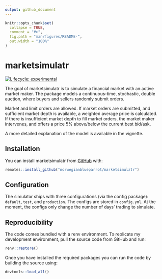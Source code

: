 ```yaml
---
output: github_document
---
```


<!-- README.md is generated from README.Rmd. Please edit that file -->

```r
knitr::opts_chunk$set(
  collapse = TRUE,
  comment = "#>",
  fig.path = "man/figures/README-",
  out.width = "100%"
)
```

# marketsimulatr

<!-- badges: start -->
[![Lifecycle: experimental](https://img.shields.io/badge/lifecycle-experimental-orange.svg)](https://lifecycle.r-lib.org/articles/stages.html#experimental)
<!-- badges: end -->

The goal of marketsimulatr is to simulate a financial market with an active market maker. The package models a continuous-time, stochastic, double auction, where buyers and sellers randomly submit orders.

Market and limit orders are allowed. If market orders are submitted, and sufficient market depth is available, a weighted average price is calculated. If there is insufficient market depth to fill market orders, the market maker intervenes, and offers a price 5% above/below the current best bid/ask. 

A more detailed explanation of the model is available in the vignette.

## Installation

You can install marketsimulatr from [GitHub](https://www.github.com) with:

``` r
remotes::install_github("norwegianblueparrot/marketsimulatr")
```

## Configuration
The simulator ships with three configurations (via the config package): `default`, `test`, and `production`. The configs are stored in `config.yml`. At the moment, the configs only change the number of days' trading to simulate.

## Reproducibility
The code comes bundled with a renv environment. To replicate my development environment, pull the source code from GitHub and run:

``` r
renv::restore()
```

Once you have installed the required packages you can run the code by building the source using:

``` r
devtools::load_all()
```

